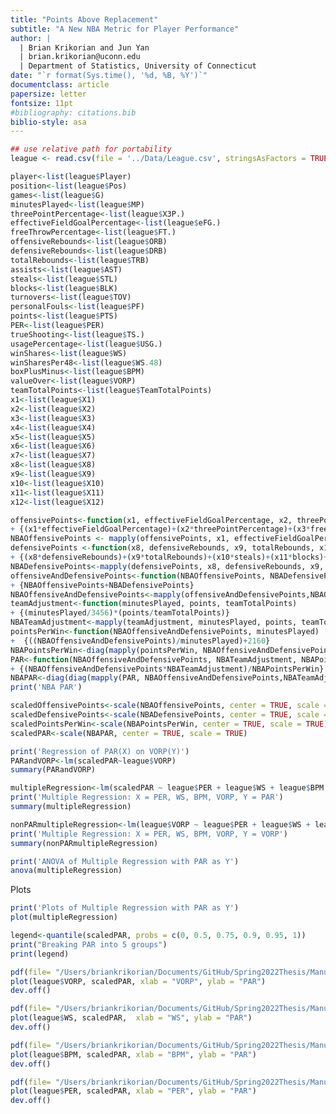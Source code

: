 ```yaml
---
title: "Points Above Replacement"
subtitle: "A New NBA Metric for Player Performance"
author: |
  | Brian Krikorian and Jun Yan
  | brian.krikorian@uconn.edu
  | Department of Statistics, University of Connecticut
date: "`r format(Sys.time(), '%d, %B, %Y')`"
documentclass: article
papersize: letter
fontsize: 11pt
#bibliography: citations.bib
biblio-style: asa
---
```


```r
## use relative path for portability
league <- read.csv(file = '../Data/League.csv', stringsAsFactors = TRUE, header = TRUE)
```

```r
player<-list(league$Player)
position<-list(league$Pos)
games<-list(league$G)
minutesPlayed<-list(league$MP)
threePointPercentage<-list(league$X3P.)
effectiveFieldGoalPercentage<-list(league$eFG.)
freeThrowPercentage<-list(league$FT.)
offensiveRebounds<-list(league$ORB)
defensiveRebounds<-list(league$DRB)
totalRebounds<-list(league$TRB)
assists<-list(league$AST)
steals<-list(league$STL)
blocks<-list(league$BLK)
turnovers<-list(league$TOV)
personalFouls<-list(league$PF)
points<-list(league$PTS)
PER<-list(league$PER)
trueShooting<-list(league$TS.)
usagePercentage<-list(league$USG.)
winShares<-list(league$WS)
winSharesPer48<-list(league$WS.48)
boxPlusMinus<-list(league$BPM)
valueOver<-list(league$VORP)
teamTotalPoints<-list(league$TeamTotalPoints)
x1<-list(league$X1)
x2<-list(league$X2)
x3<-list(league$X3)
x4<-list(league$X4)
x5<-list(league$X5)
x6<-list(league$X6)
x7<-list(league$X7)
x8<-list(league$X8)
x9<-list(league$X9)
x10<-list(league$X10)
x11<-list(league$X11)
x12<-list(league$X12)
```


```r
offensivePoints<-function(x1, effectiveFieldGoalPercentage, x2, threePointPercentage, x3, freeThrowPercentage, x4, offensiveRebounds, x5, assists, x6, points, x7, turnovers)
+ {(x1*effectiveFieldGoalPercentage)+(x2*threePointPercentage)+(x3*freeThrowPercentage)+(x4*offensiveRebounds)+(x5*assists)+(x6*points)+(x7*turnovers)}
NBAOffensivePoints <- mapply(offensivePoints, x1, effectiveFieldGoalPercentage, x2, threePointPercentage, x3, freeThrowPercentage, x4, offensiveRebounds, x5, assists, x6, points, x7, turnovers)
defensivePoints <-function(x8, defensiveRebounds, x9, totalRebounds, x10, steals, x11, blocks, x12, personalFouls)
+ {(x8*defensiveRebounds)+(x9*totalRebounds)+(x10*steals)+(x11*blocks)+(x12*personalFouls)}
NBADefensivePoints<-mapply(defensivePoints, x8, defensiveRebounds, x9, totalRebounds, x10, steals, x11, blocks, x12, personalFouls)
offensiveAndDefensivePoints<-function(NBAOffensivePoints, NBADefensivePoints)
+ {NBAOffensivePoints+NBADefensivePoints}
NBAOffensiveAndDefensivePoints<-mapply(offensiveAndDefensivePoints,NBAOffensivePoints,NBADefensivePoints)
teamAdjustment<-function(minutesPlayed, points, teamTotalPoints)
+ {(minutesPlayed/3456)*(points/teamTotalPoints)}
NBATeamAdjustment<-mapply(teamAdjustment, minutesPlayed, points, teamTotalPoints)
pointsPerWin<-function(NBAOffensiveAndDefensivePoints, minutesPlayed)
+  {((NBAOffensiveAndDefensivePoints)/minutesPlayed)+2160}
NBAPointsPerWin<-diag(mapply(pointsPerWin, NBAOffensiveAndDefensivePoints, minutesPlayed))
PAR<-function(NBAOffensiveAndDefensivePoints, NBATeamAdjustment, NBAPointsPerWin)
+ {(NBAOffensiveAndDefensivePoints*NBATeamAdjustment)/NBAPointsPerWin}
NBAPAR<-diag(diag(mapply(PAR, NBAOffensiveAndDefensivePoints,NBATeamAdjustment,NBAPointsPerWin)))
print('NBA PAR')
```

```r
scaledOffensivePoints<-scale(NBAOffensivePoints, center = TRUE, scale = TRUE)
scaledDefensivePoints<-scale(NBADefensivePoints, center = TRUE, scale = TRUE)
scaledPointsPerWin<-scale(NBAPointsPerWin, center = TRUE, scale = TRUE)
scaledPAR<-scale(NBAPAR, center = TRUE, scale = TRUE)
```

```r
print('Regression of PAR(X) on VORP(Y)')
PARandVORP<-lm(scaledPAR~league$VORP)
summary(PARandVORP)

multipleRegression<-lm(scaledPAR ~ league$PER + league$WS + league$BPM + league$VORP)
print('Multiple Regression: X = PER, WS, BPM, VORP, Y = PAR')
summary(multipleRegression)

nonPARmultipleRegression<-lm(league$VORP ~ league$PER + league$WS + league$BPM )
print('Multiple Regression: X = PER, WS, BPM, VORP, Y = VORP')
summary(nonPARmultipleRegression)

print('ANOVA of Multiple Regression with PAR as Y')
anova(multipleRegression)
```

Plots
```r
print('Plots of Multiple Regression with PAR as Y')
plot(multipleRegression)

legend<-quantile(scaledPAR, probs = c(0, 0.5, 0.75, 0.9, 0.95, 1))
print("Breaking PAR into 5 groups")
print(legend)

pdf(file= "/Users/briankrikorian/Documents/GitHub/Spring2022Thesis/Manuscript/figs/VORPvsPAR.pdf", width = 6, height = 4)
plot(league$VORP, scaledPAR, xlab = "VORP", ylab = "PAR")
dev.off()

pdf(file= "/Users/briankrikorian/Documents/GitHub/Spring2022Thesis/Manuscript/figs/WSvsPAR.pdf", width = 6, height = 3.5)
plot(league$WS, scaledPAR,  xlab = "WS", ylab = "PAR")
dev.off()

pdf(file= "/Users/briankrikorian/Documents/GitHub/Spring2022Thesis/Manuscript/figs/BPMvsPAR.pdf", width = 6, height = 3.5)
plot(league$BPM, scaledPAR, xlab = "BPM", ylab = "PAR")
dev.off()

pdf(file= "/Users/briankrikorian/Documents/GitHub/Spring2022Thesis/Manuscript/figs/PERvsPAR.pdf", width = 6, height = 4)
plot(league$PER, scaledPAR, xlab = "PER", ylab = "PAR")
dev.off()
```

